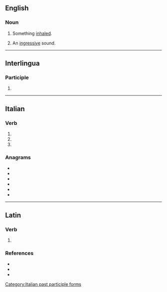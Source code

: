 ==English==

===Noun===
{{en-noun}}

# {{label|en|medicine}} Something [[inhale]]d.
# {{label|en|phonetics}} An [[ingressive]] sound.

----

==Interlingua==

===Participle===
{{head|ia|participle}}

# {{ia-form of|inspir|ate}}

----

==Italian==

===Verb===
{{head|it|verb form}}

# {{inflection of|it|inspirare||2|p|pres|indc}}
# {{inflection of|it|inspirare||2|p|impr}}
# {{feminine plural of|it|inspirato}}

===Anagrams===
* {{l|it|inasprite}}
* {{l|it|insperati}}
* {{l|it|ispirante}}
* {{l|it|piastrine}}
* {{l|it|ripensati}}
* {{l|it|strapieni}}

[[Category:Italian past participle forms]]

----

==Latin==

===Verb===
{{la-verb-form|īnspīrāte}}

# {{inflection of|la|īnspīrō||2|p|pres|actv|impr}}

===References===
* {{R:L&S}}
* {{R:du Cange}}
* {{R:Gaffiot}}
